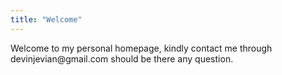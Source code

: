 ```yaml
---
title: "Welcome"
---
```


Welcome to my personal homepage, kindly contact me through devinjevian@gmail.com should be there any question.